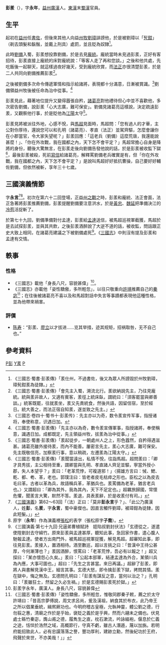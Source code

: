 '''彭羕'''（{{bd|2世紀||210年代|catIDX=P彭}}），字'''永年'''，[[益州|益州]][[廣漢郡|廣漢]]人。[[東漢|東漢]]末[[蜀漢|蜀漢]]官員。

==生平==
起初在[[益州|益州]]任[[書佐|書佐]]，但後來其他人向益[[州牧|州牧]][[劉璋|劉璋]]誹謗他，於是被劉璋以「[[髠鉗|髠鉗]]」（剃去頭髮和鬍鬚，並戴上刑具）處罰，並且貶為奴隸<ref>《三國志·蜀書·彭羕傳》「羕仕州，不過書佐，後又為眾人所謗毀於州牧劉璋，璋髡鉗羕為徒隸。」</ref>。

此時[[劉備|劉備]]入蜀，彭羕想投靠劉備，於是去見[[龐統|龐統]]。龐統當時未見過彭羕，正好有客招待，彭羕直接上龐統的床對龐統說：「等客人走了再和您談。」之後和他共處，先吃飯後一起聊天，就這樣過夜好幾天，受到龐統欣賞，而[[法正|法正]]亦很清楚彭羕，於是二人共同向劉備推薦彭羕<ref>《三國志·蜀書·彭羕傳》「會先主入蜀，溯流北行。羕欲納說先主，乃往見龐統。統與羕非故人，又適有賓客，羕徑上統床臥，謂統曰：「須客罷當與卿善談。」統客既罷，往就羕坐，羕又先責統食，然後共語，因留信宿，至於經日。統大善之，而法正宿自知羕，遂並致之先主。」</ref>。

之後被劉備多次命令傳遞軍情和指示給諸將，表現都十分滿意，日漸被賞識。<ref>《三國志·卷四十·蜀书十·彭羕传》：先主亦以为奇，数令羕宣传军事，指授诸将，奉使称意，识遇日加。</ref>劉備領益州牧後被任命為治中從事。<ref>《三國志·蜀書·彭羕傳》「先主亦以為奇，數令羕宣傳軍事，指授諸將，奉使稱意，識遇日加。成都既定，先主領益州牧，拔羕為治中從事。」</ref>

彭羕見此，藉著地位提升又變得囂張自矜，[[諸葛亮|諸葛亮]]對他禮待但心中並不喜歡他，多次密告劉備，說彭羕「心大志廣，難可保安」。劉備見諸葛亮這樣說，決定疏遠彭羕，又觀察他行事，於是貶他為[[江陽郡|江陽]]太守<ref>《三國志·蜀書·彭羕傳》「羕起徒步，一朝處州人之上，形色囂然，自矜得遇滋甚。諸葛亮雖外接待羕，而內不能善。屢密言先主，羕心大志廣，難可保安。先主既敬信亮，加察羕行事，意以稍疏，左遷羕為江陽太守。」</ref>。

彭羕見將被派往外地，心感不悅，與[[馬超|馬超]]見面時，馬超問：「您有過人的才華，主公對你厚待，還說您可以和孔明（諸葛亮）、孝直（法正）並駕齊驅，怎麼會讓你在小郡當官，令大家失望呢？」彭羕回應：「這老兵（劉備）這麼荒唐，我還能說甚麼！」、「你在外攻戰，我在國都之內，天下怎不會平定？」馬超常擔心自身是降將的身份，聽後大驚無言，在彭羕走後向劉備告發他說的話，於是彭羕被收監下獄<ref>《三國志·蜀書·彭羕傳》「羕聞當遠出，私情不悅，往詣馬超。超問羕曰：「卿才具秀拔，主公相待至重，謂卿當與孔明、孝直諸人齊足並驅，寧當外授小郡，失人本望乎？」羕曰：「老革荒悖，可複道邪！」〈揚雄方言曰：悈、鰓、乾、都、耇、革，老也。郭璞注曰：皆老者皮毛枯瘁之形也。臣松之以為皮去毛曰革。古者以革為兵，故語稱兵革，革猶兵也。羕罵備為老革，猶言老兵也。〉又謂超曰：「卿為其外，我為其內，天下不足定也。」超羈旅歸國，常懷危懼，聞羕言大驚，默然不答。羕退，具表羕辭，於是收羕付有司。」</ref>，最後彭羕被殺，死前[[s:彭羕於獄中與諸葛亮書|寫信]]給諸葛亮，解釋罵劉備老兵確實是有，但「你在外攻戰，我在國都之內，天下怎不會平定？」是說叫馬超好好抵抗曹操，自己要好好輔佐劉備，但依然被斬，享年三十七歲。

==三國演義情節==
字'''永言'''<ref>《[[三國演義|三國演義]]》第62～63回「（法）正曰：「莫非'''彭永言'''乎？」、「此公乃廣漢人，姓'''彭'''，名'''羕'''，字'''永言'''，蜀中豪傑也。因直言觸忤劉璋，被璋鉗為徒隸，因此短髮。」」</ref><ref>原字（'''永年'''）作為演義裡[[張松_(東漢)|張松]]的表字（張松原字'''子喬'''）。</ref>。初次在第六十二回登場，正[[益州之戰|益州之戰]]之時，彭羕和龐統、法正會面，法正急著將彭羕推薦劉備，彭羕提醒劉備要注意洪水，於是[[黃忠|黃忠]]、[[魏延|魏延]]把準備決江的[[冷苞|冷苞]]活捉斬了。

於第七十九回，劉備準備對付孟達，彭羕給[[孟達|孟達]]送信，被馬超巡視軍截獲，馬超於是去試探彭羕，並與其共飲，之後彭羕酒醉說了大逆不道的話，被收監，問話跟正史大致上相同，在諸葛亮建議之下被劉備處死<ref>《三國演義·第七十九回·兄逼弟曹植賦詩　姪陷叔劉封伏法》「玄德從之，遂遣使陞劉封去守綿竹。原來彭羕與孟達甚厚，聽知此事，急回家作書，遣心腹人馳報孟達。使者方出南門外，被馬超巡視軍捉獲，解見馬超。超審知此事，即往見彭羕。羕接入，置酒相待。酒至數巡，超以言挑之曰：「昔漢中王待公甚厚，今何漸薄也？」羕因酒醉，恨罵曰：「老革荒悖，吾必有以報之！」超又探曰：「某亦懷怨心久矣。」羕曰：「公起本部軍，結連孟達為外合，某領川兵為內應，大事可圖也。」超曰：「先生之言甚當。來日再議。」超辭了彭羕，即將人與書解見漢中王，細言其事。玄德大怒，即令擒彭羕下獄，拷問其情。羕在獄中，悔之無及。玄德問孔明曰：「彭羕有謀反之意，當何以治之？」孔明曰：「羕雖狂士，然留之久必生禍。」於是玄德賜彭羕死於獄。」</ref>。《[[三國志|三國志]]》中則沒有提及彭羕和孟達有交情。

== 軼事 ==
=== 性格 ===
*《三國志》載他「身長八尺，容貌甚偉」<ref>彭羕字永年，廣漢人。身長八尺，容貌甚偉</ref>。
*《三國志》亦載他「姿性驕傲，多所輕忽」，以往只敬重向[[許靖|許靖]]推薦自己的[[秦宓|秦宓]]<ref>《三國志·蜀書·彭羕傳》「姿性驕傲，多所輕忽，惟敬同郡秦子敕，薦之於太守許靖曰：「昔高宗夢傅說，周文求呂尚，爰及漢祖，納食其於布衣，此乃帝王之所以倡業垂統，緝熈厥功也。今明府稽古皇極，允執神靈，體公劉之德，行勿翦之惠，清廟之作於是乎始，襃貶之義於是乎興，然而六翮未之備也。伏見處士緜竹秦宓，膺山甫之德，履雋生之直，枕石漱流，吟詠縕袍，偃息於仁義之途，恬惔於浩然之域，高概節行，守真不虧，雖古人潛遁，蔑以加旃。若明府能招致此人，必有忠讜落落之譽，豐功厚利，建跡立勳，然後紀功於王府，飛聲於來世，不亦美哉！」」</ref>；在往後被諸葛亮不喜以及和馬超對話中失言等事蹟都表現他這種性格，並為他帶來禍害。

=== 評價 ===
*[[陈寿|陈寿]]：“彭羕、[[廖立|廖立]]以才拔进……览其举措，迹其规矩，招祸取咎，无不自己也。”

==參考資料==
{{wikisource|三國志/卷40#彭羕}}
{{references}}

{{三国志}}

[[Category:三國被處決者|P彭]]
[[Category:彭姓|Y羕]]
[[Category:东汉太守|P]]